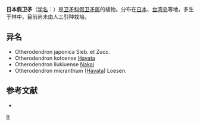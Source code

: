 {{Speciesbox 
| genus = Microtropis
| species = japonica
| authority = (Franch. et Sav.) Hall. f.
}}
'''日本假卫矛'''（[[学名|学名]]：{{lang|la|''Microtropis japonica''}}）是[[卫矛科|卫矛科]][[假卫矛属|假卫矛属]]的植物。分布在[[日本|日本]]、[[台湾岛|台湾岛]]等地，多生于林中，目前尚未由人工引种栽培。

== 异名 ==
* Otherodendron japonica Sieb. et Zucc.
* Otherodendron kotoense [[早田文藏|Hayata]]
* Otherodendron liukiuense [[中井猛之进|Nakai]]
* Otherodendron micranthum ([[早田文藏|Hayata]]) Loesen.

== 参考文献 ==
<div class="references-small">
* {{cite web| url =http://www.bioinfo.cn/db05/KmzwSpecies.php?action=view&id=2284| title =日本假卫矛| work =《中国高等植物数据库全库》| publisher =中国科学院微生物研究所| author =昆明植物研究所| accessdate =2009-02-23| deadurl =yes| archiveurl =https://web.archive.org/web/20160305094824/http://www.bioinfo.cn/db05/KmzwSpecies.php?action=view&id=2284| archivedate =2016-03-05}}
</div>
{{Taxonbar|from=Q11086235}}

[[Category:假卫矛属|R]]


{{植物小作品}}